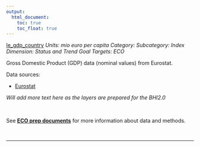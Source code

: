 ```yaml
---
output:
  html_document:
    toc: true
    toc_float: true
---
```


[le_gdp_country](https://github.com/OHI-Science/bhi/blob/master/baltic/layers/le_gdp_country_bhi2015.csv)
*Units: mio euro per capita*
*Category:*
*Subcategory:*
*Index Dimension: Status and Trend*
*Goal Targets: ECO*

Gross Domestic Product (GDP) data (nominal values) from Eurostat.



Data sources:



- [Eurostat](http://ec.europa.eu/eurostat/data/database?p_auth=sHLAepWT&p_p_id=estatsearchportlet_WAR_estatsearchportlet&p_p_lifecycle=1&p_p_state=maximized&p_p_mode=view&_estatsearchportlet_WAR_estatsearchportlet_action=search&text=nama_10_gdp)



*Will add more text here as the layers are prepared for the BHI2.0*

<br>

See [**ECO prep documents**](https://github.com/OHI-Science/bhi-1.0-archive/blob/draft/baltic2015/prep/ECO/eco_prep.md) for more information about data and methods.

<br>

--- 

